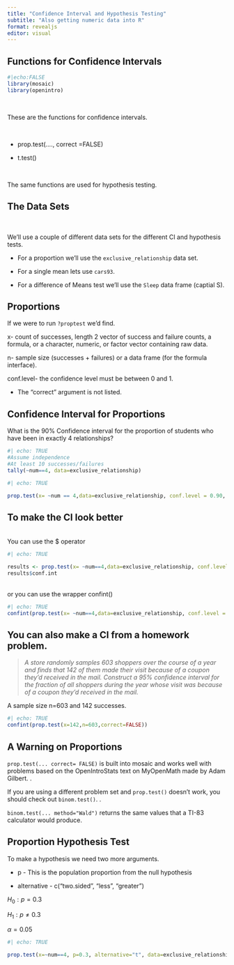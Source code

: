 ```yaml
---
title: "Confidence Interval and Hypothesis Testing"
subtitle: "Also getting numeric data into R"
format: revealjs
editor: visual
---
```


## Functions for Confidence Intervals

```r
#|echo:FALSE
library(mosaic)
library(openintro)
```

<br>

These are the functions for confidence intervals.

<br>

-   prop.test(...., correct =FALSE)

-   t.test()

<br>

The same functions are used for hypothesis testing.

## The Data Sets

<br>

We'll use a couple of different data sets for the different CI and hypothesis tests.

-   For a proportion we'll use the `exclusive_relationship` data set.

-   For a single mean lets use `cars93`.

-   For a difference of Means test we'll use the `Sleep` data frame (captial S).

## Proportions

If we were to run `?proptest` we'd find.

x- count of successes, length 2 vector of success and failure counts, a formula, or a character, numeric, or factor vector containing raw data.

n- sample size (successes + failures) or a data frame (for the formula interface).

conf.level- the confidence level must be between 0 and 1.

::: incremental
-   The "correct" argument is not listed.
:::

## Confidence Interval for Proportions

What is the 90% Confidence interval for the proportion of students who have been in exactly 4 relationships?

```r
#| echo: TRUE
#Assume independence
#At least 10 successes/failures
tally(~num==4, data=exclusive_relationship)
```

```r
#| echo: TRUE

prop.test(x= ~num == 4,data=exclusive_relationship, conf.level = 0.90, correct=FALSE)

```

## To make the CI look better

<br> You can use the \$ operator <br>

```r
#| echo: TRUE

results <- prop.test(x= ~num==4,data=exclusive_relationship, conf.level = 0.90, correct=FALSE)
results$conf.int
```

<br> or you can use the wrapper confint() <br>

```r
#| echo: TRUE
confint(prop.test(x= ~num==4,data=exclusive_relationship, conf.level = 0.90))
```

## You can also make a CI from a homework problem. {.smaller}

> *A store randomly samples 603 shoppers over the course of a year and finds that 142 of them made their visit because of a coupon they'd received in the mail. Construct a 95% confidence interval for the fraction of all shoppers during the year whose visit was because of a coupon they'd received in the mail.*

A sample size n=603 and 142 successes.

```r
#| echo: TRUE
confint(prop.test(x=142,n=603,correct=FALSE))

```

## A Warning on Proportions

`prop.test(... correct= FALSE)` is built into mosaic and works well with problems based on the OpenIntroStats text on MyOpenMath made by Adam Gilbert. \n.

If you are using a different problem set and `prop.test()` doesn't work, you should check out `binom.test()`. \n.

`binom.test(... method="Wald")` returns the same values that a TI-83 calculator would produce.

## Proportion Hypothesis Test {.smaller}

To make a hypothesis we need two more arguments. <br>

-   p - This is the population proportion from the null hypothesis

-   alternative - c("two.sided", "less", "greater")

$H_0: p= 0.3$

$H_1: p\ne 0.3$

$\alpha=0.05$

```r
#| echo: TRUE

prop.test(x=~num==4, p=0.3, alternative="t", data=exclusive_relationship, conf.level = 0.90, correct=FALSE)

```
